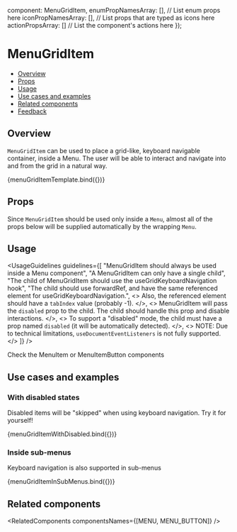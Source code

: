
  component: MenuGridItem,
  enumPropNamesArray: [], // List enum props here
  iconPropNamesArray: [], // List props that are typed as icons here
  actionPropsArray: [] // List the component's actions here
});

<Meta
  title="Navigation/Menu/MenuGridItem"
  component={MenuGridItem}
  argTypes={metaSettings.argTypes}
  decorators={metaSettings.decorators}
/>

# MenuGridItem

- [Overview](#overview)
- [Props](#props)
- [Usage](#usage)
- [Use cases and examples](#use-cases-and-examples)
- [Related components](#related-components)
- [Feedback](#feedback)

## Overview

<code>MenuGridItem</code> can be used to place a grid-like, keyboard navigable container, inside a Menu. The user will be
able to interact and navigate into and from the grid in a natural way.

<Canvas>
  <Story name="Overview">{menuGridItemTemplate.bind({})}</Story>
</Canvas>

## Props

Since <code>MenuGridItem</code> should be used only inside a <code>Menu</code>, almost all of the props below will be supplied automatically by the wrapping <code>Menu</code>.

<ArgsTable story="Overview" />

## Usage

<UsageGuidelines
  guidelines={[
    "MenuGridItem should always be used inside a Menu component",
    "A MenuGridItem can only have a single child",
    "The child of MenuGridItem should use the useGridKeyboardNavigation hook",
    "The child should use forwardRef, and have the same referenced element for useGridKeyboardNavigation.",
    <>
      Also, the referenced element should have a <code>tabIndex</code> value (probably -1).
    </>,
    <>
      MenuGridItem will pass the <code>disabled</code> prop to the child. The child should handle this prop and disable
      interactions.
    </>,
    <>
      To support a "disabled" mode, the child must have a prop named <code>disabled</code> (it will be automatically
      detected).
    </>,
    <>
      NOTE: Due to technical limitations, <code>useDocumentEventListeners</code> is not fully supported.
    </>
  ]}
/>

<Tip title="Looking for a single button in a menu?">Check the MenuItem or MenuItemButton components</Tip>

## Use cases and examples

### With disabled states

Disabled items will be "skipped" when using keyboard navigation. Try it for yourself!

<Canvas>
  <Story name="With disabled states">{menuGridItemWithDisabled.bind({})}</Story>
</Canvas>

### Inside sub-menus

Keyboard navigation is also supported in sub-menus

<Canvas>
  <Story name="Inside sub-menus">{menuGridItemInSubMenus.bind({})}</Story>
</Canvas>

## Related components

<RelatedComponents componentsNames={[MENU, MENU_BUTTON]} />
